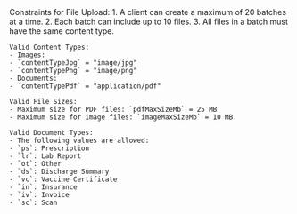 <Note>
    Constraints for File Upload:
    1. A client can create a maximum of 20 batches at a time.
    2. Each batch can include up to  10 files.
    3. All files in a batch must have the same content type.

    Valid Content Types:
    - Images:
    - `contentTypeJpg` = "image/jpg"
    - `contentTypePng` = "image/png"
    - Documents:
    - `contentTypePdf` = "application/pdf"

    Valid File Sizes:
    - Maximum size for PDF files: `pdfMaxSizeMb` = 25 MB
    - Maximum size for image files: `imageMaxSizeMb` = 10 MB

    Valid Document Types:
    - The following values are allowed:
    - `ps`: Prescription
    - `lr`: Lab Report
    - `ot`: Other
    - `ds`: Discharge Summary
    - `vc`: Vaccine Certificate
    - `in`: Insurance
    - `iv`: Invoice
    - `sc`: Scan

</Note>
